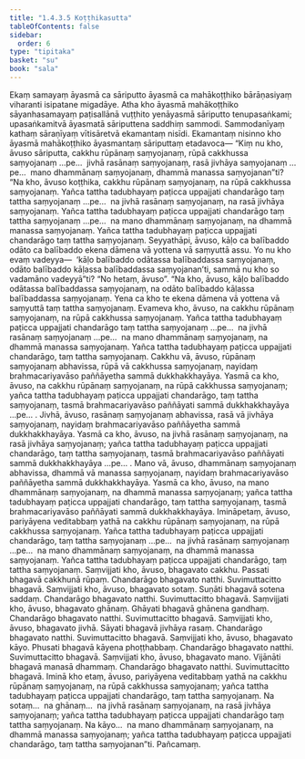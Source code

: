 ```yaml
---
title: "1.4.3.5 Koṭṭhikasutta"
tableOfContents: false
sidebar:
  order: 6
type: "tipitaka"
basket: "su"
book: "sala"
---
```



<DynamicBreadcrumb />

<Division number="232" book="sala">

<Paragraph number="952" book="sala">
Ekaṃ samayaṃ āyasmā ca sāriputto āyasmā ca mahākoṭṭhiko bārāṇasiyaṃ viharanti isipatane migadāye. Atha kho āyasmā mahākoṭṭhiko sāyanhasamayaṃ paṭisallānā vuṭṭhito yenāyasmā sāriputto tenupasaṅkami; upasaṅkamitvā āyasmatā sāriputtena saddhiṃ sammodi. Sammodanīyaṃ kathaṃ sāraṇīyaṃ vītisāretvā ekamantaṃ nisīdi. Ekamantaṃ nisinno kho āyasmā mahākoṭṭhiko āyasmantaṃ sāriputtaṃ etadavoca—
</Paragraph>

<Paragraph number="953" book="sala">
“Kiṃ nu kho, āvuso sāriputta, cakkhu rūpānaṃ saṃyojanaṃ, rūpā cakkhussa saṃyojanaṃ …pe…  jivhā rasānaṃ saṃyojanaṃ, rasā jivhāya saṃyojanaṃ …pe…  mano dhammānaṃ saṃyojanaṃ, dhammā manassa saṃyojanan”ti?
</Paragraph>

<Paragraph number="954" book="sala">
“Na kho, āvuso koṭṭhika, cakkhu rūpānaṃ saṃyojanaṃ, na rūpā cakkhussa saṃyojanaṃ. Yañca tattha tadubhayaṃ paṭicca uppajjati chandarāgo taṃ tattha saṃyojanaṃ …pe…  na jivhā rasānaṃ saṃyojanaṃ, na rasā jivhāya saṃyojanaṃ. Yañca tattha tadubhayaṃ paṭicca uppajjati chandarāgo taṃ tattha saṃyojanaṃ …pe…  na mano dhammānaṃ saṃyojanaṃ, na dhammā manassa saṃyojanaṃ. Yañca tattha tadubhayaṃ paṭicca uppajjati chandarāgo taṃ tattha saṃyojanaṃ.
</Paragraph>

<Paragraph number="955" book="sala">
Seyyathāpi, āvuso, kāḷo ca balībaddo odāto ca balībaddo ekena dāmena vā yottena vā saṃyuttā assu. Yo nu kho evaṃ vadeyya—  ‘kāḷo balībaddo odātassa balībaddassa saṃyojanaṃ, odāto balībaddo kāḷassa balībaddassa saṃyojanan’ti, sammā nu kho so vadamāno vadeyyā”ti? “No hetaṃ, āvuso”. “Na kho, āvuso, kāḷo balībaddo odātassa balībaddassa saṃyojanaṃ, na odāto balībaddo kāḷassa balībaddassa saṃyojanaṃ. Yena ca kho te ekena dāmena vā yottena vā saṃyuttā taṃ tattha saṃyojanaṃ.
</Paragraph>

<Paragraph number="956" book="sala">
Evameva kho, āvuso, na cakkhu rūpānaṃ saṃyojanaṃ, na rūpā cakkhussa saṃyojanaṃ. Yañca tattha tadubhayaṃ paṭicca uppajjati chandarāgo taṃ tattha saṃyojanaṃ …pe…  na jivhā rasānaṃ saṃyojanaṃ …pe…  na mano dhammānaṃ saṃyojanaṃ, na dhammā manassa saṃyojanaṃ. Yañca tattha tadubhayaṃ paṭicca uppajjati chandarāgo, taṃ tattha saṃyojanaṃ.
</Paragraph>

<Paragraph number="957" book="sala">
Cakkhu vā, āvuso, rūpānaṃ saṃyojanaṃ abhavissa, rūpā vā cakkhussa saṃyojanaṃ, nayidaṃ brahmacariyavāso paññāyetha sammā dukkhakkhayāya. Yasmā ca kho, āvuso, na cakkhu rūpānaṃ saṃyojanaṃ, na rūpā cakkhussa saṃyojanaṃ; yañca tattha tadubhayaṃ paṭicca uppajjati chandarāgo, taṃ tattha saṃyojanaṃ, tasmā brahmacariyavāso paññāyati sammā dukkhakkhayāya …pe… .
</Paragraph>

<Paragraph number="958" book="sala">
Jivhā, āvuso, rasānaṃ saṃyojanaṃ abhavissa, rasā vā jivhāya saṃyojanaṃ, nayidaṃ brahmacariyavāso paññāyetha sammā dukkhakkhayāya. Yasmā ca kho, āvuso, na jivhā rasānaṃ saṃyojanaṃ, na rasā jivhāya saṃyojanaṃ; yañca tattha tadubhayaṃ paṭicca uppajjati chandarāgo, taṃ tattha saṃyojanaṃ, tasmā brahmacariyavāso paññāyati sammā dukkhakkhayāya …pe… .
</Paragraph>

<Paragraph number="959" book="sala">
Mano vā, āvuso, dhammānaṃ saṃyojanaṃ abhavissa, dhammā vā manassa saṃyojanaṃ, nayidaṃ brahmacariyavāso paññāyetha sammā dukkhakkhayāya. Yasmā ca kho, āvuso, na mano dhammānaṃ saṃyojanaṃ, na dhammā manassa saṃyojanaṃ; yañca tattha tadubhayaṃ paṭicca uppajjati chandarāgo, taṃ tattha saṃyojanaṃ, tasmā brahmacariyavāso paññāyati sammā dukkhakkhayāya.
</Paragraph>

<Paragraph number="960" book="sala">
Imināpetaṃ, āvuso, pariyāyena veditabbaṃ yathā na cakkhu rūpānaṃ saṃyojanaṃ, na rūpā cakkhussa saṃyojanaṃ. Yañca tattha tadubhayaṃ paṭicca uppajjati chandarāgo, taṃ tattha saṃyojanaṃ …pe…  na jivhā rasānaṃ saṃyojanaṃ …pe…  na mano dhammānaṃ saṃyojanaṃ, na dhammā manassa saṃyojanaṃ. Yañca tattha tadubhayaṃ paṭicca uppajjati chandarāgo, taṃ tattha saṃyojanaṃ.
</Paragraph>

<Paragraph number="961" book="sala">
Saṃvijjati kho, āvuso, bhagavato cakkhu. Passati bhagavā cakkhunā rūpaṃ. Chandarāgo bhagavato natthi. Suvimuttacitto bhagavā. Saṃvijjati kho, āvuso, bhagavato sotaṃ. Suṇāti bhagavā sotena saddaṃ. Chandarāgo bhagavato natthi. Suvimuttacitto bhagavā. Saṃvijjati kho, āvuso, bhagavato ghānaṃ. Ghāyati bhagavā ghānena gandhaṃ. Chandarāgo bhagavato natthi. Suvimuttacitto bhagavā. Saṃvijjati kho, āvuso, bhagavato jivhā. Sāyati bhagavā jivhāya rasaṃ. Chandarāgo bhagavato natthi. Suvimuttacitto bhagavā. Saṃvijjati kho, āvuso, bhagavato kāyo. Phusati bhagavā kāyena phoṭṭhabbaṃ. Chandarāgo bhagavato natthi. Suvimuttacitto bhagavā. Saṃvijjati kho, āvuso, bhagavato mano. Vijānāti bhagavā manasā dhammaṃ. Chandarāgo bhagavato natthi. Suvimuttacitto bhagavā.
</Paragraph>

<Paragraph number="962" book="sala">
Iminā kho etaṃ, āvuso, pariyāyena veditabbaṃ yathā na cakkhu rūpānaṃ saṃyojanaṃ, na rūpā cakkhussa saṃyojanaṃ; yañca tattha tadubhayaṃ paṭicca uppajjati chandarāgo, taṃ tattha saṃyojanaṃ. Na sotaṃ…  na ghānaṃ…  na jivhā rasānaṃ saṃyojanaṃ, na rasā jivhāya saṃyojanaṃ; yañca tattha tadubhayaṃ paṭicca uppajjati chandarāgo taṃ tattha saṃyojanaṃ. Na kāyo…  na mano dhammānaṃ saṃyojanaṃ, na dhammā manassa saṃyojanaṃ; yañca tattha tadubhayaṃ paṭicca uppajjati chandarāgo, taṃ tattha saṃyojanan”ti.

</Paragraph>
</Division>

<Paragraph number="963" type="center" book="sala">
Pañcamaṃ.
</Paragraph>